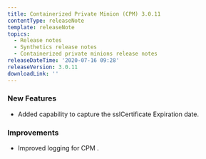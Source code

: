 ```yaml
---
title: Containerized Private Minion (CPM) 3.0.11
contentType: releaseNote
template: releaseNote
topics:
  - Release notes
  - Synthetics release notes
  - Containerized private minions release notes
releaseDateTime: '2020-07-16 09:28'
releaseVersion: 3.0.11
downloadLink: ''
---
```


### New Features

* Added capability to capture the sslCertificate Expiration date.

### Improvements

* Improved logging for CPM .
